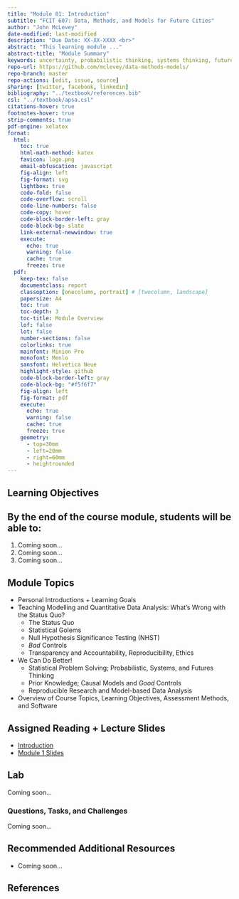 ```yaml
---
title: "Module 01: Introduction"
subtitle: "FCIT 607: Data, Methods, and Models for Future Cities"
author: "John McLevey"
date-modified: last-modified
description: "Due Date: XX-XX-XXXX <br>"
abstract: "This learning module ..."
abstract-title: "Module Summary"
keywords: uncertainty, probabilistic thinking, systems thinking, futures thinking, causal models, generative models, reproducible research
repo-url: https://github.com/mclevey/data-methods-models/
repo-branch: master
repo-actions: [edit, issue, source]
sharing: [twitter, facebook, linkedin]
bibliography: "../textbook/references.bib"
csl: "../textbook/apsa.csl"
citations-hover: true
footnotes-hover: true
strip-comments: true
pdf-engine: xelatex
format:
  html:
    toc: true
    html-math-method: katex
    favicon: logo.png
    email-obfuscation: javascript
    fig-align: left
    fig-format: svg
    lightbox: true
    code-fold: false
    code-overflow: scroll
    code-line-numbers: false
    code-copy: hover
    code-block-border-left: gray 
    code-block-bg: slate
    link-external-newwindow: true
    execute:
      echo: true
      warning: false
      cache: true
      freeze: true
  pdf:
    keep-tex: false
    documentclass: report
    classoption: [onecolumn, portrait] # [twocolumn, landscape]
    papersize: A4
    toc: true
    toc-depth: 3
    toc-title: Module Overview
    lof: false
    lot: false
    number-sections: false
    colorlinks: true
    mainfont: Minion Pro
    monofont: Menlo
    sansfont: Helvetica Neue
    highlight-style: github
    code-block-border-left: gray
    code-block-bg: "#f5f6f7"
    fig-align: left
    fig-format: pdf
    execute:
      echo: true
      warning: false
      cache: true
      freeze: true
    geometry:
      - top=30mm
      - left=20mm
      - right=60mm
      - heightrounded
---
```


## Learning Objectives

:::{.callout-note collapse="false"}
## By the end of the course module, students will be able to: 
1. Coming soon...
2. Coming soon...
3. Coming soon...
:::

## Module Topics

- Personal Introductions + Learning Goals   
- Teaching Modelling and Quantitative Data Analysis: What's Wrong with the Status Quo? 
  - The Status Quo
  - Statistical Golems
  - Null Hypothesis Significance Testing (NHST)
  - *Bad* Controls
  - Transparency and Accountability, Reproducibility, Ethics
- We Can Do Better!
  - Statistical Problem Solving; Probabilistic, Systems, and Futures Thinking
  - Prior Knowledge; Causal Models and *Good* Controls
  - Reproducible Research and Model-based Data Analysis
- Overview of Course Topics, Learning Objectives, Assessment Methods, and Software

## Assigned Reading + Lecture Slides

- [Introduction](../../textbook/chapters/1-introduction.qmd)
- [Module 1 Slides](../../slides/Slides-01.qmd)

## Lab

Coming soon...

### Questions, Tasks, and Challenges

Coming soon...

## Recommended Additional Resources

- Coming soon...

## References